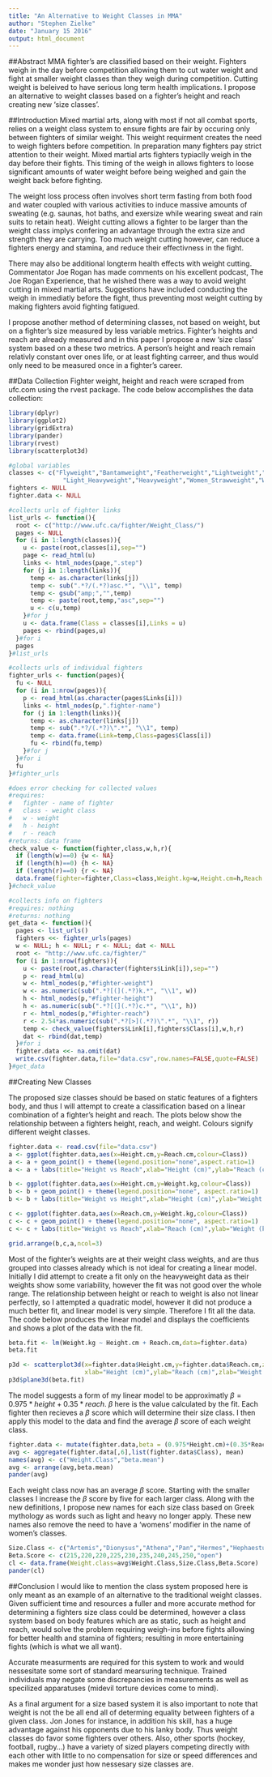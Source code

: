 ```yaml
---
title: "An Alternative to Weight Classes in MMA"
author: "Stephen Zielke"
date: "January 15 2016"
output: html_document
---
```


##Abstract
MMA fighter's are classified based on their weight. Fighters weigh in the day before competition allowing them to cut water weight and fight at smaller weight classes than they weigh during competition. Cutting weight is beleived to have serious long term health implications. I propose an alternative to weight classes based on a fighter's height and reach creating new 'size classes'.

##Introduction
Mixed martial arts, along with most if not all combat sports, relies on a weight class system to ensure fights are fair by occuring only between fighters of similar weight. This weight requirment creates the need to weigh fighters before competition. In preparation many fighters pay strict attention to their weight. Mixed martial arts fighters typiaclly weigh in the day before their fights. This timing of the weigh in allows fighters to loose significant amounts of water weight before being weighed and gain the weight back before fighting.

The weight loss process often involves short term fasting from both food and water coupled with various activities to induce massive amounts of sweating (e.g. saunas, hot baths, and exersize while wearing sweat and rain suits to retain heat). Weight cutting allows a fighter to be larger than the weight class implys confering an advantage through the extra size and strength they are carrying. Too much weight cutting however, can reduce a fighters energy and stamina, and reduce their effectivness in the fight.

There may also be additional longterm health effects with weight cutting. Commentator Joe Rogan has made comments on his excellent podcast, The Joe Rogan Experience, that he wished there was a way to avoid weight cutting in mixed martial arts. Suggestions have included conducting the weigh in immediatly before the fight, thus preventing most weight cutting by making fighters avoid fighting fatigued.

I propose another method of determining classes, not based on weight, but on a fighter's size measured by less variable metrics. Fighter's heights and reach are already measured and in this paper I propose a new 'size class' system based on a these two metrics. A person's height and reach remain relativly constant over ones life, or at least fighting carreer, and thus would only need to be measured once in a fighter's career.

##Data Collection
Fighter weight, height and reach were scraped from ufc.com using the rvest package. The code below accomplishes the data collection:
```r
library(dplyr)
library(ggplot2)
library(gridExtra)
library(pander)
library(rvest)
library(scatterplot3d)
```

```r
#global variables
classes <- c("Flyweight","Bantamweight","Featherweight","Lightweight","Welterweight","Middleweight",
               "Light_Heavyweight","Heavyweight","Women_Strawweight","Women_Bantamweight")
fighters <- NULL
fighter.data <- NULL

#collects urls of fighter links
list_urls <- function(){
  root <- c("http://www.ufc.ca/fighter/Weight_Class/")
  pages <- NULL
  for (i in 1:length(classes)){
    u <- paste(root,classes[i],sep="")
    page <- read_html(u)
    links <- html_nodes(page,".step")
    for (j in 1:length(links)){
      temp <- as.character(links[j])
      temp <- sub(".*?/(.*?)asc.*", "\\1", temp)
      temp <- gsub("amp;","",temp)
      temp <- paste(root,temp,"asc",sep="")
      u <- c(u,temp)
    }#for j
    u <- data.frame(Class = classes[i],Links = u)
    pages <- rbind(pages,u)
  }#for i
  pages
}#list_urls

#collects urls of individual fighters
fighter_urls <- function(pages){
  fu <- NULL
  for (i in 1:nrow(pages)){
    p <- read_html(as.character(pages$Links[i]))
    links <- html_nodes(p,".fighter-name")
    for (j in 1:length(links)){
      temp <- as.character(links[j])
      temp <- sub(".*?/(.*?)\".*", "\\1", temp)
      temp <- data.frame(Link=temp,Class=pages$Class[i])
      fu <- rbind(fu,temp)
    }#for j
  }#for i
  fu
}#fighter_urls

#does error checking for collected values
#requires:
#   fighter - name of fighter
#   class - weight class
#   w - weight
#   h - height
#   r - reach
#returns: data frame
check_value <- function(fighter,class,w,h,r){
  if (length(w)==0) {w <- NA}
  if (length(h)==0) {h <- NA}
  if (length(r)==0) {r <- NA}
  data.frame(fighter=fighter,Class=class,Weight.kg=w,Height.cm=h,Reach.cm=r)
}#check_value

#collects info on fighters
#requires: nothing
#returns: nothing
get_data <- function(){
  pages <- list_urls()
  fighters <<- fighter_urls(pages)
  w <- NULL; h <- NULL; r <- NULL; dat <- NULL
  root <- "http://www.ufc.ca/fighter/"
  for (i in 1:nrow(fighters)){
    u <- paste(root,as.character(fighters$Link[i]),sep="")
    p <- read_html(u)
    w <- html_nodes(p,"#fighter-weight")
    w <- as.numeric(sub(".*?[(](.*?)k.*", "\\1", w))
    h <- html_nodes(p,"#fighter-height")
    h <- as.numeric(sub(".*?[(](.*?)c.*", "\\1", h))
    r <- html_nodes(p,"#fighter-reach")
    r <- 2.54*as.numeric(sub(".*?[>](.*?)\".*", "\\1", r))
    temp <- check_value(fighters$Link[i],fighters$Class[i],w,h,r)
    dat <- rbind(dat,temp)
  }#for i
  fighter.data <<- na.omit(dat)
  write.csv(fighter.data,file="data.csv",row.names=FALSE,quote=FALSE)
}#get_data
```

##Creating New Classes

The proposed size classes should be based on static features of a fighters body, and thus I will attempt to create a classification based on a linear combination of a fighter's height and reach. The plots below show the relationship between a fighters height, reach, and weight. Colours signify different weight classes.

```r
fighter.data <- read.csv(file="data.csv")
a <- ggplot(fighter.data,aes(x=Height.cm,y=Reach.cm,colour=Class))
a <- a + geom_point() + theme(legend.position="none",aspect.ratio=1)
a <- a + labs(title="Height vs Reach",xlab="Height (cm)",ylab="Reach (cm)")

b <- ggplot(fighter.data,aes(x=Height.cm,y=Weight.kg,colour=Class))
b <- b + geom_point() + theme(legend.position="none", aspect.ratio=1)
b <- b + labs(title="Weight vs Height",xlab="Height (cm)",ylab="Weight (kg)")

c <- ggplot(fighter.data,aes(x=Reach.cm,y=Weight.kg,colour=Class))
c <- c + geom_point() + theme(legend.position="none", aspect.ratio=1)
c <- c + labs(title="Weight vs Reach",xlab="Reach (cm)",ylab="Weight (kg)")

grid.arrange(b,c,a,ncol=3)
```

Most of the fighter's weights are at their weight class weights, and are thus grouped into classes already which is not ideal for creating a linear model. Initially I did attempt to create a fit only on the heavyweight data as their weights show some variability, however the fit was not good over the whole range. The relationship between height or reach to weight is also not linear perfectly, so I attempted a quadratic model, however it did not produce a much better fit, and linear model is very simple. Therefore I fit all the data. The code below produces the linear model and displays the coefficients and shows a plot of the data with the fit.

```r
beta.fit <- lm(Weight.kg ~ Height.cm + Reach.cm,data=fighter.data)
beta.fit

p3d <- scatterplot3d(x=fighter.data$Height.cm,y=fighter.data$Reach.cm,z=fighter.data$Weight.kg,angle=60,
                     xlab="Height (cm)",ylab="Reach (cm)",zlab="Weight (kg)")
p3d$plane3d(beta.fit)
```

The model suggests a form of my linear model to be approximatly $\beta = 0.975*height + 0.35*reach$. $\beta$ here is the value calculated by the fit. Each fighter then recieves a $\beta$ score which will determine their size class. I then apply this model to the data and find the average $\beta$ score of each weight class.

```r
fighter.data <- mutate(fighter.data,beta = (0.975*Height.cm)+(0.35*Reach.cm))
avg <- aggregate(fighter.data[,6],list(fighter.data$Class), mean)
names(avg) <- c("Weight.Class","beta.mean")
avg <- arrange(avg,beta.mean)
pander(avg)
```

Each weight class now has an average $\beta$ score. Starting with the smaller classes I increase the $\beta$ score by five for each larger class. Along with the new definitions, I propose new names for each size class based on Greek mythology as words such as light and heavy no longer apply. These new names also remove the need to have a 'womens' modifier in the name of women's classes.

```r
Size.Class <- c("Artemis","Dionysus","Athena","Pan","Hermes","Hephaestus","Ares","Apollo","Poseidon","Zeus")
Beta.Score <- c(215,220,220,225,230,235,240,245,250,"open")
cl <- data.frame(Weight.class=avg$Weight.Class,Size.Class,Beta.Score)
pander(cl)
```

##Conclusion
I would like to mention the class system proposed here is only meant as an example of an alternative to the traditional weight classes. Given sufficient time and resources a fuller and more accurate method for determining a fighters size class could be determined, however a class system based on body features which are as static, such as height and reach, would solve the problem requiring weigh-ins before fights allowing for better health and stamina of fighters; resulting in more entertaining fights (which is what we all want).

Accurate measurments are required for this system to work and would nessesitate some sort of standard mearsuring technique. Trained individuals may negate some discrepancies in measurements as well as specilized apparatuses (midevil torture devices come to mind).

As a final argument for a size based system it is also important to note that weight is not the be all end all of determing equality between fighters of a given class. Jon Jones for instance, in addition his skill, has a huge advantage against his opponents due to his lanky body. Thus weight classes do favor some fighters over others. Also, other sports (hockey, football, rugby...) have a variety of sized players competing directly with each other with little to no compensation for size or speed differences and makes me wonder just how nessesary size classes are.